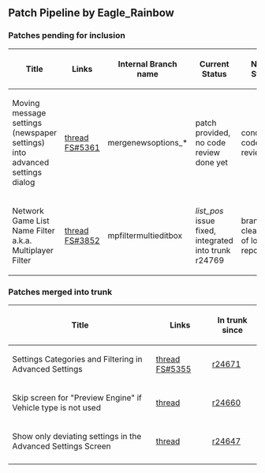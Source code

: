 == Patch Pipeline by Eagle_Rainbow ==

=== Patches pending for inclusion ===

{| class="wikitable"
|-
! Title !! Links !! Internal Branch name !! Current Status !! Next Step
|-
| Moving message settings (newspaper settings) into advanced settings dialog  || [http://www.tt-forums.net/viewtopic.php?f=32&t=63164#p1053552 thread] [http://bugs.openttd.org/task/5361 FS#5361] || mergenewsoptions_* || patch provided, no code review done yet || conduct code review
|-
| Network Game List Name Filter a.k.a. Multiplayer Filter || [http://www.tt-forums.net/viewtopic.php?f=33&t=59329 thread] [http://bugs.openttd.org/task/3852 FS#3852] || mpfiltermultieditbox || ''list_pos'' issue fixed, integrated into trunk r24769 || branch cleanup of local repository
|}

=== Patches merged into trunk ===

{| class="wikitable"
|-
! Title !! Links !! In trunk since
|-
| Settings Categories and Filtering in Advanced Settings || [http://www.tt-forums.net/viewtopic.php?f=32&t=63164 thread] [http://bugs.openttd.org/task/5355 FS#5355] || [http://vcs.openttd.org/svn/changeset/24671/ r24671]
|-
| Skip screen for "Preview Engine" if Vehicle type is not used || [http://www.tt-forums.net/viewtopic.php?f=32&t=63153 thread] || [http://vcs.openttd.org/svn/changeset/24660/ r24660]
|-
| Show only deviating settings in the Advanced Settings Screen || [http://www.tt-forums.net/viewtopic.php?f=32&t=62958 thread] || [http://vcs.openttd.org/svn/changeset/24647/ r24647]
|-
|}